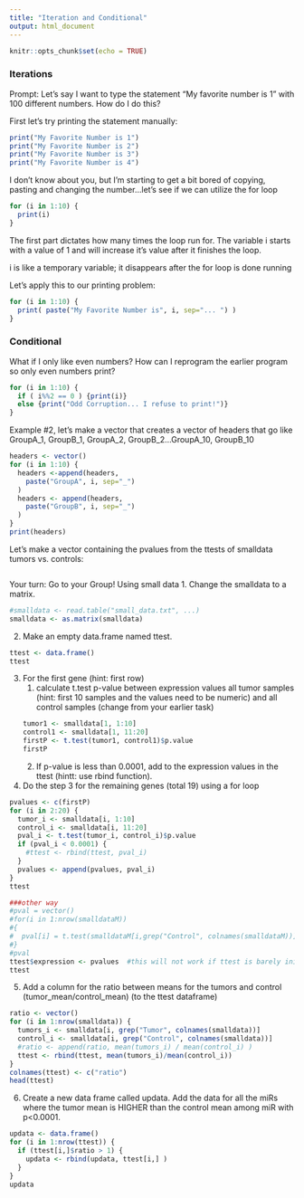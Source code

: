 ---
title: "Iteration and Conditional"
output: html_document
---

```{r setup, include=FALSE}
knitr::opts_chunk$set(echo = TRUE)
```

### Iterations
Prompt: Let's say I want to type the statement "My favorite number is 1" with 100 different numbers. How do I do this? 

First let's try printing the statement manually: 
```{r}
print("My Favorite Number is 1")
print("My Favorite Number is 2")
print("My Favorite Number is 3")
print("My Favorite Number is 4")
```

I don't know about you, but I'm starting to get a bit bored of copying, pasting and changing the number...let's see if we can utilize the for loop

```{r}
for (i in 1:10) {
  print(i)
}
```

The first part dictates how many times the loop run for. The variable i starts with a value of 1 and will increase it's value after it finishes the loop.

i is like a temporary variable; it disappears after the for loop is done running

Let's apply this to our printing problem: 
```{r}
for (i in 1:10) {
  print( paste("My Favorite Number is", i, sep="... ") )
}
```

### Conditional
What if I only like even numbers? How can I reprogram the earlier program so only even numbers print? 
```{r}
for (i in 1:10) {
  if ( i%%2 == 0 ) {print(i)}
  else {print("Odd Corruption... I refuse to print!")}
}
```

Example #2, let's make a vector that creates a vector of headers that go like GroupA_1, GroupB_1, GroupA_2, GroupB_2...GroupA_10, GroupB_10
```{r}
headers <- vector()
for (i in 1:10) {
  headers <-append(headers,
    paste("GroupA", i, sep="_")
  )
  headers <- append(headers,
    paste("GroupB", i, sep="_")
  )
}
print(headers)
```

Let's make a vector containing the pvalues from the ttests of smalldata tumors vs. controls: 
```{r}

```







Your turn: 
Go to your Group!
Using small data
1. Change the smalldata to a matrix.
```{r}
#smalldata <- read.table("small_data.txt", ...)
smalldata <- as.matrix(smalldata)
```

2. Make an empty data.frame named ttest.
```{r}
ttest <- data.frame()
ttest
```

3. For the first gene (hint: first row) 
      1. calculate t.test p-value between expression values all tumor samples (hint: first 10 samples and the 
         values need to be numeric) and all control samples (change from your earlier task)
```{r}
tumor1 <- smalldata[1, 1:10]
control1 <- smalldata[1, 11:20]
firstP <- t.test(tumor1, control1)$p.value
firstP
```
         
      2. If p-value is less than 0.0001, add to the expression values in the ttest (hintt: use rbind 
         function).
4. Do the step 3 for the remaining genes (total 19) using a for loop
```{r}
pvalues <- c(firstP)
for (i in 2:20) {
  tumor_i <- smalldata[i, 1:10]
  control_i <- smalldata[i, 11:20]
  pval_i <- t.test(tumor_i, control_i)$p.value
  if (pval_i < 0.0001) {
    #ttest <- rbind(ttest, pval_i)
  }
  pvalues <- append(pvalues, pval_i)
}
ttest

###other way
#pval = vector()
#for(i in 1:nrow(smalldataM))
#{
#  pval[i] = t.test(smalldataM[i,grep("Control", colnames(smalldataM))],smalldataM[i, grep("Tumor", #colnames(smalldataM))])$p.value
#}
#pval
ttest$expression <- pvalues  #this will not work if ttest is barely initialized
ttest
```

5. Add a column for the ratio between means for the tumors and control (tumor_mean/control_mean) (to the ttest dataframe)
```{r}
ratio <- vector()
for (i in 1:nrow(smalldata)) {
  tumors_i <- smalldata[i, grep("Tumor", colnames(smalldata))]
  control_i <- smalldata[i, grep("Control", colnames(smalldata))]
  #ratio <- append(ratio, mean(tumors_i) / mean(control_i) )
  ttest <- rbind(ttest, mean(tumors_i)/mean(control_i))
}
colnames(ttest) <- c("ratio")
head(ttest)
```

6. Create a new data frame called updata. Add the data for all the miRs where the tumor mean is HIGHER than the control mean among miR with p<0.0001.
```{r}
updata <- data.frame()
for (i in 1:nrow(ttest)) {
  if (ttest[i,]$ratio > 1) {
    updata <- rbind(updata, ttest[i,] )
  }
}
updata
```













